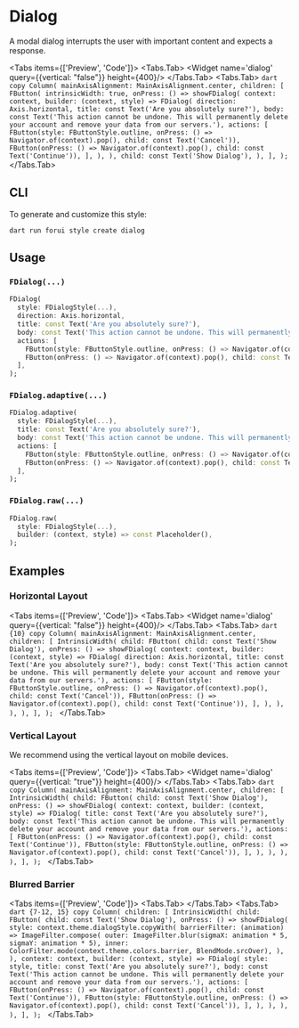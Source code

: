 
# Dialog

A modal dialog interrupts the user with important content and expects a response.

<LinkBadgeGroup>
    <LinkBadge label="API Reference" href="https://pub.dev/documentation/forui/latest/forui.widgets.dialog"/>
</LinkBadgeGroup>

<Tabs items={['Preview', 'Code']}>
  <Tabs.Tab>
    <Widget name='dialog' query={{vertical: "false"}} height={400}/>
  </Tabs.Tab>
  <Tabs.Tab>
    ```dart copy
    Column(
      mainAxisAlignment: MainAxisAlignment.center,
      children: [
        FButton(
          intrinsicWidth: true,
          onPress: () => showFDialog(
            context: context,
            builder: (context, style) => FDialog(
              direction: Axis.horizontal,
              title: const Text('Are you absolutely sure?'),
              body: const Text('This action cannot be undone. This will permanently delete your account and remove your data from our servers.'),
              actions: [
                FButton(style: FButtonStyle.outline, onPress: () => Navigator.of(context).pop(), child: const Text('Cancel')),
                FButton(onPress: () => Navigator.of(context).pop(), child: const Text('Continue')),
              ],
            ),
          ),
          child: const Text('Show Dialog'),
        ),
      ],
    );
    ```
  </Tabs.Tab>
</Tabs>

## CLI

To generate and customize this style:

```shell copy
dart run forui style create dialog 
```

## Usage

### `FDialog(...)`

```dart copy
FDialog(
  style: FDialogStyle(...),
  direction: Axis.horizontal,
  title: const Text('Are you absolutely sure?'),
  body: const Text('This action cannot be undone. This will permanently delete your account and remove your data from our servers.'),
  actions: [
    FButton(style: FButtonStyle.outline, onPress: () => Navigator.of(context).pop(), child: const Text('Cancel')),
    FButton(onPress: () => Navigator.of(context).pop(), child: const Text('Continue')),
  ],
);
```

### `FDialog.adaptive(...)`

```dart copy
FDialog.adaptive(
  style: FDialogStyle(...),
  title: const Text('Are you absolutely sure?'),
  body: const Text('This action cannot be undone. This will permanently delete your account and remove your data from our servers.'),
  actions: [
    FButton(style: FButtonStyle.outline, onPress: () => Navigator.of(context).pop(), child: const Text('Cancel')),
    FButton(onPress: () => Navigator.of(context).pop(), child: const Text('Continue')),
  ],
);
```

### `FDialog.raw(...)`

```dart copy
FDialog.raw(
  style: FDialogStyle(...),
  builder: (context, style) => const Placeholder(),
);
```

## Examples

### Horizontal Layout

<Tabs items={['Preview', 'Code']}>
  <Tabs.Tab>
    <Widget name='dialog' query={{vertical: "false"}} height={400}/>
  </Tabs.Tab>
  <Tabs.Tab>
    ```dart {10} copy
    Column(
      mainAxisAlignment: MainAxisAlignment.center,
      children: [
        IntrinsicWidth(
          child: FButton(
            child: const Text('Show Dialog'),
            onPress: () => showFDialog(
              context: context,
              builder: (context, style) => FDialog(
                direction: Axis.horizontal,
                title: const Text('Are you absolutely sure?'),
                body: const Text('This action cannot be undone. This will permanently delete your account and remove your data from our servers.'),
                actions: [
                  FButton(style: FButtonStyle.outline, onPress: () => Navigator.of(context).pop(), child: const Text('Cancel')),
                  FButton(onPress: () => Navigator.of(context).pop(), child: const Text('Continue')),
                ],
              ),
            ),
          ),
        ),
      ],
    );
    ```
  </Tabs.Tab>
</Tabs>

### Vertical Layout

We recommend using the vertical layout on mobile devices.

<Tabs items={['Preview', 'Code']}>
  <Tabs.Tab>
    <Widget name='dialog' query={{vertical: "true"}} height={400}/>
  </Tabs.Tab>
  <Tabs.Tab>
      ```dart copy
      Column(
        mainAxisAlignment: MainAxisAlignment.center,
        children: [
          IntrinsicWidth(
            child: FButton(
              child: const Text('Show Dialog'),
              onPress: () => showFDialog(
                context: context,
                builder: (context, style) => FDialog(
                  title: const Text('Are you absolutely sure?'),
                  body: const Text('This action cannot be undone. This will permanently delete your account and remove your data from our servers.'),
                  actions: [
                    FButton(onPress: () => Navigator.of(context).pop(), child: const Text('Continue')),
                    FButton(style: FButtonStyle.outline, onPress: () => Navigator.of(context).pop(), child: const Text('Cancel')),
                  ],
                ),
              ),
            ),
          ),
        ],
      );
      ```
  </Tabs.Tab>
</Tabs>

### Blurred Barrier

<Tabs items={['Preview', 'Code']}>
  <Tabs.Tab>
    <Widget name='dialog' variant='blurred' height={400}/>
  </Tabs.Tab>
  <Tabs.Tab>
      ```dart {7-12, 15} copy
      Column(
        children: [
          IntrinsicWidth(
            child: FButton(
              child: const Text('Show Dialog'),
              onPress: () => showFDialog(
                style: context.theme.dialogStyle.copyWith(
                  barrierFilter: (animation) => ImageFilter.compose(
                    outer: ImageFilter.blur(sigmaX: animation * 5, sigmaY: animation * 5),
                    inner: ColorFilter.mode(context.theme.colors.barrier, BlendMode.srcOver),
                  ),
                ),
                context: context,
                builder: (context, style) => FDialog(
                  style: style,
                  title: const Text('Are you absolutely sure?'),
                  body: const Text('This action cannot be undone. This will permanently delete your account and remove your data from our servers.'),
                  actions: [
                    FButton(onPress: () => Navigator.of(context).pop(), child: const Text('Continue')),
                    FButton(style: FButtonStyle.outline, onPress: () => Navigator.of(context).pop(), child: const Text('Cancel')),
                  ],
                ),
              ),
            ),
          ),
        ],
      );
      ```
  </Tabs.Tab>
</Tabs>
